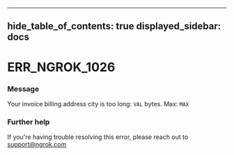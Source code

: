 

---
hide_table_of_contents: true
displayed_sidebar: docs
---


# ERR_NGROK_1026

### Message
Your invoice billing address city is too long: `VAL` bytes. Max: `MAX`

<ErrorDetails />



### Further help
If you're having trouble resolving this error, please reach out to [support@ngrok.com](mailto:support@ngrok.com?subject=Help%20with%20ERR_NGROK_1026)


